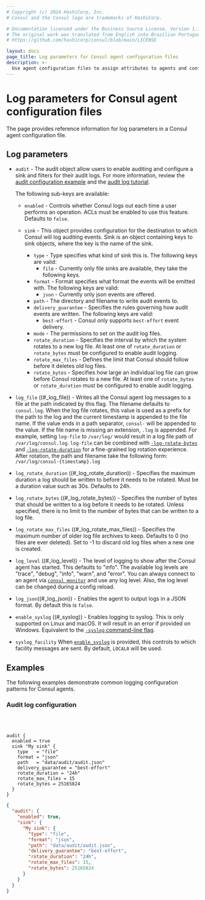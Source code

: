 ```yaml
---
# Copyright (c) 2024 HashiCorp, Inc.
# Consul and the Consul logo are trademarks of HashiCorp.

# Documentation licensed under the Business Source License, Version 1.1.
# The original work was translated from English into Brazilian Portuguese.
# https://github.com/hashicorp/consul/blob/main/LICENSE

layout: docs
page_title: Log parameters for Consul agent configuration files
description: >-
  Use agent configuration files to assign attributes to agents and configure multiple agents at once. Learn about agent configuration file parameters and formatting with this reference page and sample code.
---
```


# Log parameters for Consul agent configuration files

The page provides reference information for log parameters in a Consul agent configuration file.

## Log parameters

- `audit` <EnterpriseAlert inline /> - The audit object allow users to enable
  auditing and configure a sink and filters for their audit logs. For more
  information, review the [audit configuration example](#audit-configuration)
  and the [audit log
  tutorial](/consul/tutorials/datacenter-operations/audit-logging).

  The following sub-keys are available:

  - `enabled` - Controls whether Consul logs out each time a user
    performs an operation. ACLs must be enabled to use this feature. Defaults to `false`.

  - `sink` - This object provides configuration for the destination to which
    Consul will log auditing events. Sink is an object containing keys to sink objects, where the key is the name of the sink.

    - `type` - Type specifies what kind of sink this is.
      The following keys are valid:
      - `file` - Currently only file sinks are available, they take the following keys.
    - `format` - Format specifies what format the events will
      be emitted with.
      The following keys are valid:
      - `json` - Currently only json events are offered.
    - `path` - The directory and filename to write audit events to.
    - `delivery_guarantee` - Specifies
      the rules governing how audit events are written.
      The following keys are valid:
      - `best-effort` - Consul only supports `best-effort` event delivery.
    - `mode` - The permissions to set on the audit log files.
    - `rotate_duration` - Specifies the
      interval by which the system rotates to a new log file. At least one of `rotate_duration` or `rotate_bytes`
      must be configured to enable audit logging.
    - `rotate_max_files` - Defines the
      limit that Consul should follow before it deletes old log files.
    - `rotate_bytes` - Specifies how large an
      individual log file can grow before Consul rotates to a new file. At least one of `rotate_bytes` or
      `rotate_duration` must be configured to enable audit logging.

- `log_file` ((#\_log_file)) - Writes all the Consul agent log messages
  to a file at the path indicated by this flag. The filename defaults to `consul.log`.
  When the log file rotates, this value is used as a prefix for the path to the log and the current timestamp is
  appended to the file name. If the value ends in a path separator, `consul-`
  will be appended to the value. If the file name is missing an extension, `.log`
  is appended. For example, setting `log-file` to `/var/log/` would result in a log
  file path of `/var/log/consul.log`. `log-file` can be combined with
  [`-log-rotate-bytes`](#_log_rotate_bytes) and [`-log-rotate-duration`](#_log_rotate_duration)
  for a fine-grained log rotation experience. After rotation, the path and filename take the following form:
  `/var/log/consul-{timestamp}.log`

- `log_rotate_duration` ((#\_log_rotate_duration)) - Specifies the maximum
  duration a log should be written to before it needs to be rotated. Must be a duration
  value such as 30s. Defaults to 24h.

- `log_rotate_bytes` ((#\_log_rotate_bytes)) - Specifies the number of
  bytes that should be written to a log before it needs to be rotated. Unless specified,
  there is no limit to the number of bytes that can be written to a log file.

- `log_rotate_max_files` ((#\_log_rotate_max_files)) - Specifies the maximum
  number of older log file archives to keep. Defaults to 0 (no files are ever deleted).
  Set to -1 to discard old log files when a new one is created.

- `log_level` ((#\_log_level)) - The level of logging to show after the
  Consul agent has started. This defaults to "info". The available log levels are
  "trace", "debug", "info", "warn", and "error". You can always connect to an agent
  via [`consul monitor`](/consul/commands/monitor) and use any log level. Also,
  the log level can be changed during a config reload.

- `log_json`((#\_log_json)) - Enables the agent to output logs
  in a JSON format. By default this is `false`.

- `enable_syslog` ((#\_syslog)) - Enables logging to syslog. This is
  only supported on Linux and macOS. It will result in an error if provided on Windows. Equivalent to the [`-syslog` command-line flag](/consul/commands/agent#_syslog).

- `syslog_facility` When [`enable_syslog`](#enable_syslog)
  is provided, this controls to which facility messages are sent. By default, `LOCAL0` will be used.

## Examples

The following examples demonstrate common logging configuration patterns for Consul agents.

### Audit log configuration

<EnterpriseAlert product="consul" inline /><br/><br/>

<CodeTabs>

```hcl
audit {
  enabled = true
  sink "My sink" {
    type   = "file"
    format = "json"
    path   = "data/audit/audit.json"
    delivery_guarantee = "best-effort"
    rotate_duration = "24h"
    rotate_max_files = 15
    rotate_bytes = 25165824
  }
}
```

```json
{
  "audit": {
    "enabled": true,
    "sink": {
      "My sink": {
        "type": "file",
        "format": "json",
        "path": "data/audit/audit.json",
        "delivery_guarantee": "best-effort",
        "rotate_duration": "24h",
        "rotate_max_files": 15,
        "rotate_bytes": 25165824
      }
    }
  }
}
```

</CodeTabs>
